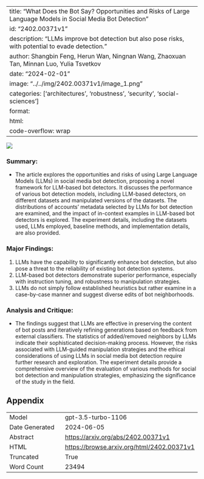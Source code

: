 
---
title: "What Does the Bot Say? Opportunities and Risks of Large Language Models in Social Media Bot Detection"
id: "2402.00371v1"
description: "LLMs improve bot detection but also pose risks, with potential to evade detection."
author: Shangbin Feng, Herun Wan, Ningnan Wang, Zhaoxuan Tan, Minnan Luo, Yulia Tsvetkov
date: "2024-02-01"
image: "../../img/2402.00371v1/image_1.png"
categories: ['architectures', 'robustness', 'security', 'social-sciences']
format:
  html:
    code-overflow: wrap
---

![](../../img/2402.00371v1/image_1.png)

### Summary:
- The article explores the opportunities and risks of using Large Language Models (LLMs) in social media bot detection, proposing a novel framework for LLM-based bot detectors. It discusses the performance of various bot detection models, including LLM-based detectors, on different datasets and manipulated versions of the datasets. The distributions of accounts' metadata selected by LLMs for bot detection are examined, and the impact of in-context examples in LLM-based bot detectors is explored. The experiment details, including the datasets used, LLMs employed, baseline methods, and implementation details, are also provided.

### Major Findings:
1. LLMs have the capability to significantly enhance bot detection, but also pose a threat to the reliability of existing bot detection systems.
2. LLM-based bot detectors demonstrate superior performance, especially with instruction tuning, and robustness to manipulation strategies.
3. LLMs do not simply follow established heuristics but rather examine in a case-by-case manner and suggest diverse edits of bot neighborhoods.

### Analysis and Critique:
- The findings suggest that LLMs are effective in preserving the content of bot posts and iteratively refining generations based on feedback from external classifiers. The statistics of added/removed neighbors by LLMs indicate their sophisticated decision-making process. However, the risks associated with LLM-guided manipulation strategies and the ethical considerations of using LLMs in social media bot detection require further research and exploration. The experiment details provide a comprehensive overview of the evaluation of various methods for social bot detection and manipulation strategies, emphasizing the significance of the study in the field.

## Appendix

|          |          |
|----------|----------|
| Model     | gpt-3.5-turbo-1106       |
| Date Generated     | 2024-06-05       |
| Abstract | [https://arxiv.org/abs/2402.00371v1](https://arxiv.org/abs/2402.00371v1)        |
| HTML     | [https://browse.arxiv.org/html/2402.00371v1](https://browse.arxiv.org/html/2402.00371v1)       |
| Truncated       | True       |
| Word Count       | 23494       |